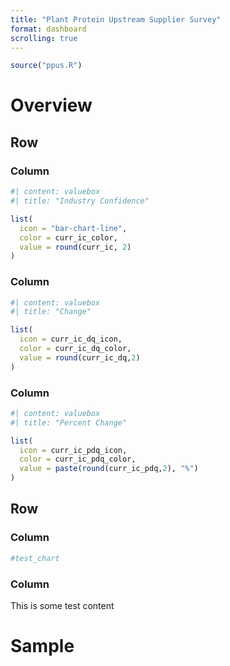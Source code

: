 ```yaml
---
title: "Plant Protein Upstream Supplier Survey"
format: dashboard
scrolling: true
---
```


```r
source("ppus.R")
```

# Overview

## Row {height="220px"}

### Column
```r
#| content: valuebox
#| title: "Industry Confidence"

list(
  icon = "bar-chart-line",
  color = curr_ic_color,
  value = round(curr_ic, 2)
)
```

### Column

```r
#| content: valuebox
#| title: "Change"

list(
  icon = curr_ic_dq_icon,
  color = curr_ic_dq_color,
  value = round(curr_ic_dq,2)
)
```

### Column

```r
#| content: valuebox
#| title: "Percent Change"

list(
  icon = curr_ic_pdq_icon,
  color = curr_ic_pdq_color,
  value = paste(round(curr_ic_pdq,2), "%")
)
```

## Row

### Column
```r
#test_chart
```

### Column

This is some test content

# Sample


